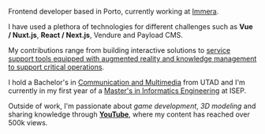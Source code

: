 Frontend developer based in Porto, currently working at [Immera](https://immera.io/).

I have used a plethora of technologies for different challenges such as **Vue / Nuxt.js**, **React / Next.js**, Vendure and Payload CMS.

My contributions range from building interactive solutions to [service support tools equipped with augmented reality and knowledge management to support critical operations](https://brightnow.app/).

I hold a Bachelor's in [Communication and Multimedia](https://www.utad.pt/estudar/en/cursos/communication-and-multimedia/) from UTAD and I'm currently in my first year of a [Master's in Informatics Engineering](https://www.ipp.pt/education/courses/master/isep/954) at ISEP.

Outside of work, I'm passionate about _game development_, _3D modeling_ and sharing knowledge through **[YouTube](https://www.youtube.com/@elcascavel)**, where my content has reached over 500k views.
